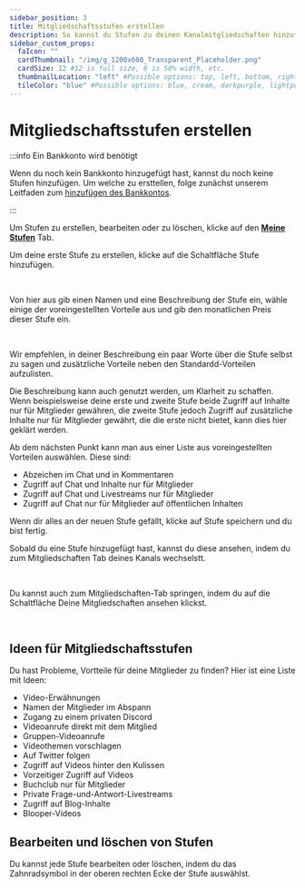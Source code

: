```yaml
---
sidebar_position: 3
title: Mitgliedschaftsstufen erstellen
description: So kannst du Stufen zu deinen Kanalmitgliedschaften hinzufügen.
sidebar_custom_props:
  faIcon: ""
  cardThumbnail: "/img/g_1200x600_Transparent_Placeholder.png"
  cardSize: 12 #12 is full size, 6 is 50% width, etc.
  thumbnailLocation: "left" #Possible options: top, left, bottom, right, none
  tileColor: "blue" #Possible options: blue, cream, darkpurple, lightpurple, mauve, orange, pink, none
---
```


# Mitgliedschaftsstufen erstellen

:::info Ein Bankkonto wird benötigt

Wenn du noch kein Bankkonto hinzugefügt hast, kannst du noch keine Stufen hinzufügen. Um welche zu ersttellen, folge zunächst unserem Leitfaden zum [hinzufügen des Bankkontos](/category-basics/bankaccount).

:::

Um Stufen zu erstellen, bearbeiten oder zu löschen, klicke auf den **[Meine Stufen](https://odysee.com/$/memberships/creator?tab=tiers)** Tab.

Um deine erste Stufe zu erstellen, klicke auf die Schaltfläche <PrimaryOdyseeButton>Stufe hinzufügen</PrimaryOdyseeButton>.

<Image img="/img/de/my_tiers_arrow_to_create_new_tier_dark.png#dark" />
<Image img="/img/de/my_tiers_arrow_to_create_new_tier_light.png#light" />

Von hier aus gib einen Namen und eine Beschreibung der Stufe ein, wähle einige der voreingestellten Vorteile aus und gib den monatlichen Preis dieser Stufe ein.

<Image img="/img/de/create_new_tier_dark.png#dark" />
<Image img="/img/de/create_new_tier_light.png#light" />

Wir empfehlen, in deiner Beschreibung ein paar Worte über die Stufe selbst zu sagen und zusätzliche Vorteile neben den Standardd-Vorteilen aufzulisten.

Die Beschreibung kann auch genutzt werden, um Klarheit zu schaffen. Wenn beispielsweise deine erste und zweite Stufe beide Zugriff auf Inhalte nur für Mitglieder gewähren, die zweite Stufe jedoch Zugriff auf zusätzliche Inhalte nur für Mitglieder gewährt, die die erste nicht bietet, kann dies hier geklärt werden.

Ab dem nächsten Punkt kann man aus einer Liste aus voreingestellten Vorteilen auswählen. Diese sind:
- Abzeichen im Chat und in Kommentaren
- Zugriff auf Chat und Inhalte nur für Mitglieder
- Zugriff auf Chat und Livestreams nur für Mitglieder
- Zugriff auf Chat nur für Mitglieder auf öffentlichen Inhalten

Wenn dir alles an der neuen Stufe gefällt, klicke auf <PrimaryOdyseeButton>Stufe speichern</PrimaryOdyseeButton> und du bist fertig.

Sobald du eine Stufe hinzugefügt hast, kannst du diese ansehen, indem du zum Mitgliedschaften Tab deines Kanals wechselstt.

<Image img="/img/de/memberships_tab_example_dark.png#dark" />
<Image img="/img/de/memberships_tab_example_light.png#light" />

Du kannst auch zum Mitgliedschaften-Tab springen, indem du auf die Schaltfläche <OdyseeButton><OdyseeIcon type="back"/> Deine Mitgliedschaften ansehen</OdyseeButton> klickst.

<Image img="/img/de/my_tiers_arrow_to_preview_dark.png#dark" />
<Image img="/img/de/my_tiers_arrow_to_preview_light.png#light" />


## Ideen für Mitgliedschaftsstufen

Du hast Probleme, Vortteile für deine Mitglieder zu finden? Hier ist eine Liste mit Ideen:

- Video-Erwähnungen
- Namen der Mitglieder im Abspann
- Zugang zu einem privaten Discord
- Videoanrufe direkt mit dem Mitglied
- Gruppen-Videoanrufe
- Videothemen vorschlagen
- Auf Twitter folgen
- Zugriff auf Videos hinter den Kulissen
- Vorzeitiger Zugriff auf Videos
- Buchclub nur für Mitglieder
- Private Frage-und-Antwort-Livestreams
- Zugriff auf Blog-Inhalte
- Blooper-Videos

## Bearbeiten und löschen von Stufen

Du kannst jede Stufe bearbeiten oder löschen, indem du das Zahnradsymbol <OdyseeButtonRound><OdyseeIcon type="cogwheel"/></OdyseeButtonRound> in der oberen rechten Ecke der Stufe auswählst.

<Image img="/img/de/edit_tier_dark.png#dark" />
<Image img="/img/de/edit_tier_light.png#light" />
